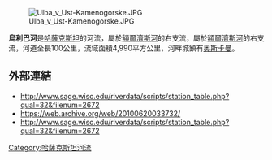{{Coord|49.950317|N|82.583406|E|display=title}}
[[Image:Ulba_v_Ust-Kamenogorske.JPG|right]]

'''烏利巴河'''是[[哈薩克斯坦|哈薩克斯坦]]的河流，屬於[[額爾濟斯河|額爾濟斯河]]的右支流，屬於[[額爾濟斯河|額爾濟斯河]]的右支流，河道全長100公里，流域面積4,990平方公里，河畔城鎮有[[奥斯卡曼|奥斯卡曼]]。

==外部連結==
* http://www.sage.wisc.edu/riverdata/scripts/station_table.php?qual=32&filenum=2672 {{Wayback|url=http://www.sage.wisc.edu/riverdata/scripts/station_table.php?qual=32&filenum=2672 |date=20100620033732 }}
* https://web.archive.org/web/20100620033732/
* http://www.sage.wisc.edu/riverdata/scripts/station_table.php?qual=32&filenum=2672 {{Wayback|url=http://www.sage.wisc.edu/riverdata/scripts/station_table.php?qual=32&filenum=2672 |date=20100620033732 }}

{{Kazakhstan-geo-stub}}
[[Category:哈薩克斯坦河流|Category:哈薩克斯坦河流]]